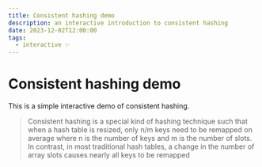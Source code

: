 ```yaml
---
title: Consistent hashing demo
description: an interactive introduction to consistent hashing
date: 2023-12-02T12:00:00
tags:
  - interactive ✨
---
```



# Consistent hashing demo

This is a simple interactive demo of consistent hashing.

> Consistent hashing is a special kind of hashing technique such that when a hash table is resized, only n/m keys need to be remapped on average where n is the number of keys and m is the number of slots. In contrast, in most traditional hash tables, a change in the number of array slots causes nearly all keys to be remapped

<FlattenRing />
